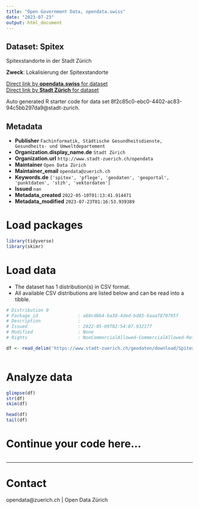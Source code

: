 ```yaml
---
title: "Open Government Data, opendata.swiss"
date: "2023-07-23"
output: html_document
---
```


## Dataset: Spitex

Spitexstandorte in der Stadt Zürich

**Zweck**: Lokalisierung der Spitexstandorte

[Direct link by **opendata.swiss** for dataset](https://opendata.swiss/de/dataset/spitex1)<br>
[Direct link by **Stadt Zürich** for dataset](https://data.stadt-zuerich.ch/dataset/geo_spitex)

Auto generated R starter code for data set 8f2c85c0-ebc0-4402-ac83-94c5bb297da9@stadt-zurich.

## Metadata

- **Publisher** `Fachinformatik, Städtische Gesundheitsdienste, Gesundheits- und Umweltdepartement`
- **Organization.display_name.de** `Stadt Zürich`
- **Organization.url** `http://www.stadt-zuerich.ch/opendata`
- **Maintainer** `Open Data Zürich`
- **Maintainer_email** `opendata@zuerich.ch`
- **Keywords.de** `['spitex', 'pflege', 'geodaten', 'geoportal', 'punktdaten', 'stzh', 'vektordaten']`
- **Issued** `nan`
- **Metadata_created** `2022-05-10T01:13:41.914471`
- **Metadata_modified** `2023-07-23T01:16:53.939389`


# Load packages

```r

library(tidyverse)
library(skimr)

```

# Load data

-   The dataset has 1 distribution(s) in CSV format.
-   All available CSV distributions are listed below and can be read into a tibble.

```r

# Distribution 0
# Package_id               : a68cd8b4-ba38-4ded-bd85-6aaaf870705f
# Description              : 
# Issued                   : 2022-05-09T02:54:07.932177
# Modified                 : None
# Rights                   : NonCommercialAllowed-CommercialAllowed-ReferenceNotRequired

df <- read_delim('https://www.stadt-zuerich.ch/geodaten/download/Spitex?format=10008')



```

# Analyze data

```r

glimpse(df)
str(df)
skim(df)

head(df)
tail(df)

```

# Continue your code here...

```r

```

------------------------------------------------------------------------

# Contact

opendata@zuerich.ch | Open Data Zürich
